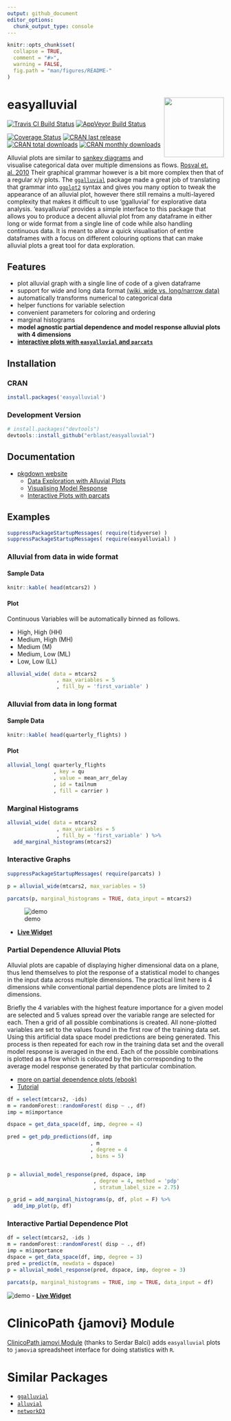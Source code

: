 ```yaml
---
output: github_document
editor_options: 
  chunk_output_type: console
---
```


<!-- README.md is generated from README.Rmd. Please edit that file -->

```r
knitr::opts_chunk$set(
  collapse = TRUE,
  comment = "#>",
  warning = FALSE,
  fig.path = "man/figures/README-"
)
```

# easyalluvial <a href='https://erblast.github.io/easyalluvial'><img src='man/figures/logo.png' align="right" height="139" /></a>

[![Travis CI Build Status](https://travis-ci.org/erblast/easyalluvial.svg?branch=master)](https://travis-ci.org/erblast/easyalluvial) 
[![AppVeyor Build Status](https://ci.appveyor.com/api/projects/status/github/erblast/easyalluvial?branch=master&svg=true)](https://ci.appveyor.com/project/erblast/easyalluvial) 

[![Coverage Status](https://img.shields.io/codecov/c/github/erblast/easyalluvial/master.svg)](https://codecov.io/github/erblast/easyalluvial?branch=master)
[![CRAN last release](https://www.r-pkg.org/badges/last-release/easyalluvial)](https://CRAN.R-project.org/package=easyalluvial)
[![CRAN total downloads](https://cranlogs.r-pkg.org/badges/grand-total/easyalluvial)](https://CRAN.R-project.org/package=easyalluvial)
[![CRAN monthly downloads](https://cranlogs.r-pkg.org/badges/easyalluvial)](https://CRAN.R-project.org/package=easyalluvial)

Alluvial plots are similar to [sankey diagrams](https://en.wikipedia.org/wiki/Sankey_diagram) and visualise categorical data over multiple dimensions as flows. [Rosval et. al. 2010](https://journals.plos.org/plosone/article?id=10.1371/journal.pone.0008694) Their graphical grammar however is a bit more complex then that of a regular x/y plots. The [`ggalluvial`](http://corybrunson.github.io/ggalluvial/) package made a great job of translating that grammar into [`ggplot2`](https://github.com/tidyverse/ggplot2) syntax and gives you many option to tweak the appearance of an alluvial plot, however there still remains a multi-layered complexity that makes it difficult to use 'ggalluvial' for explorative data analysis. 'easyalluvial' provides a simple interface to this package that allows you to produce a decent alluvial plot from any dataframe in either long or wide format from a single line of code while also handling continuous data. It is meant to allow a quick visualisation of entire dataframes with a focus on different colouring options that can make alluvial plots a great tool for data exploration.

## Features
- plot alluvial graph with a single line of code of a given dataframe
- support for wide and long data format [(wiki, wide vs. long/narrow data)](https://en.wikipedia.org/wiki/Wide_and_narrow_data)
- automatically transforms numerical to categorical data
- helper functions for variable selection
- convenient parameters for coloring and ordering
- marginal histograms
- **model agnostic partial dependence and model response alluvial plots with 4 dimensions**
- **[interactive plots with `easyalluvial` and `parcats`](https://erblast.github.io/parcats/articles/parcats.html)**

## Installation

### CRAN

```r
install.packages('easyalluvial')
```


### Development Version


```r

# install.packages("devtools")
devtools::install_github("erblast/easyalluvial")
```

## Documentation

- [pkgdown website](https://erblast.github.io/easyalluvial/)
  * [Data Exploration with Alluvial Plots](https://erblast.github.io/easyalluvial/articles/data_exploration.html)
  * [Visualising Model Response ](https://erblast.github.io/easyalluvial/articles/model_response.html)
  * [Interactive Plots with parcats](https://erblast.github.io/easyalluvial/articles/parcats.html)

## Examples

```r
suppressPackageStartupMessages( require(tidyverse) )
suppressPackageStartupMessages( require(easyalluvial) )

```


### Alluvial from data in wide format

#### Sample Data

```r

knitr::kable( head(mtcars2) )
```

#### Plot

Continuous Variables will be automatically binned as follows.

- High, High (HH)
- Medium, High (MH)
- Medium (M)
- Medium, Low (ML)
- Low, Low (LL)

```r

alluvial_wide( data = mtcars2
                , max_variables = 5
                , fill_by = 'first_variable' )

```


### Alluvial from data in long format

#### Sample Data

```r
knitr::kable( head(quarterly_flights) )
```

#### Plot 
 
```r

alluvial_long( quarterly_flights
               , key = qu
               , value = mean_arr_delay
               , id = tailnum
               , fill = carrier )

```



### Marginal Histograms

```r
alluvial_wide( data = mtcars2
                , max_variables = 5
                , fill_by = 'first_variable' ) %>%
  add_marginal_histograms(mtcars2)

```

### Interactive Graphs

```r

suppressPackageStartupMessages( require(parcats) )

p = alluvial_wide(mtcars2, max_variables = 5)

parcats(p, marginal_histograms = TRUE, data_input = mtcars2)

```

![demo](https://raw.githubusercontent.com/erblast/parcats/master/man/figures/demo1.gif)

- **[Live Widget](https://erblast.github.io/parcats/articles/parcats.html)**


### Partial Dependence Alluvial Plots

Alluvial plots are capable of displaying higher dimensional data on a plane, thus lend themselves to plot the response of a statistical model to changes in the input data across multiple dimensions. The practical limit here is 4 dimensions while conventional partial dependence plots are limited to 2 dimensions.

Briefly the 4 variables with the highest feature importance for a given model are selected and 5 values spread over the variable range are selected for each. Then a grid of all possible combinations is created. All none-plotted variables are set to the values found in the first row of the training data set. Using this artificial data space model predictions are being generated. This process is then repeated for each row in the training data set and the overall model response is averaged in the end. Each of the possible combinations is plotted as a flow which is coloured by the bin corresponding to the average model response generated by that particular combination.

- [more on partial dependence plots (ebook)](https://christophm.github.io/interpretable-ml-book/)
- [Tutorial](https://www.datisticsblog.com/2019/04/visualising-model-response-with-easyalluvial/)



```r

df = select(mtcars2, -ids)
m = randomForest::randomForest( disp ~ ., df)
imp = m$importance

dspace = get_data_space(df, imp, degree = 4)

pred = get_pdp_predictions(df, imp
                           , m
                           , degree = 4
                           , bins = 5)


p = alluvial_model_response(pred, dspace, imp
                            , degree = 4, method = 'pdp'
                            , stratum_label_size = 2.75)

p_grid = add_marginal_histograms(p, df, plot = F) %>%
  add_imp_plot(p, df)

```

### Interactive Partial Dependence Plot

```r
df = select(mtcars2, -ids )
m = randomForest::randomForest( disp ~ ., df)
imp = m$importance
dspace = get_data_space(df, imp, degree = 3)
pred = predict(m, newdata = dspace)
p = alluvial_model_response(pred, dspace, imp, degree = 3)

parcats(p, marginal_histograms = TRUE, imp = TRUE, data_input = df)
```

![demo](https://raw.githubusercontent.com/erblast/parcats/master/man/figures/demo2.gif)
- **[Live Widget](https://erblast.github.io/parcats/articles/parcats.html)**  


# ClinicoPath {jamovi} Module

[ClinicoPath jamovi Module](https://github.com/sbalci/ClinicoPathJamoviModule) (thanks to Serdar Balci) adds `easyalluvial` plots to `jamovi`a spreadsheet interface for doing statistics with `R`.


# Similar Packages

- [`ggalluvial`](https://github.com/corybrunson/ggalluvial/)
- [`alluvial`](https://github.com/mbojan/alluvial)
- [`networkD3`](https://github.com/christophergandrud/networkD3)